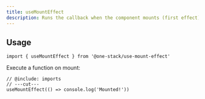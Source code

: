 ```yaml
---
title: useMountEffect
description: Runs the callback when the component mounts (first effect).
---
```


## Usage

```tsx twoslash include imports
import { useMountEffect } from '@one-stack/use-mount-effect'
```

Execute a function on mount:

```tsx twoslash
// @include: imports
// ---cut---
useMountEffect(() => console.log('Mounted!'))
```
